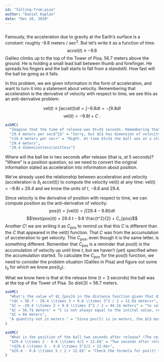 ```yaml
---
id: "falling-from-pisa"
author: "Daniel Kaplan"
date: "Dec 26, 2020"
---
```


```r

```


Famously, the acceleration due to gravity at the Earth's surface is a constant: roughly -9.8 meters / sec$^2$. But let's write it as a function of time: $$\text{accel}(t) \equiv -9.8$$
Galileo climbs up to the top of the Tower of Pisa, 56.7 meters above the ground. He is holding a small lead ball between thumb and forefinger. He spreads his fingers and the ball starts to fall from a standstill. How fast will the ball be going as it falls.

In this problem, we are given information in the form of acceleration, and want to turn it into a statement about velocity. Remembering that acceleration is the derivative of velocity with respect to time, we see this as an anti-derivative problem: 

$$\text{vel}(t) \equiv \int \text{accel}(t) dt = \int -9.8 dt = -\int 9.8 dt$$
$$\text{vel}(t) = -9.8 t + C\ .$$

```r
askMC(
  "Imagine that the time of release was $t=3$ seconds. Remembering that 9.8 is in meters/sec$^2$, what is the value of $C$ in the velocity function?",
  "29.4 meters per sec$^2$" = "Sorry, but $C$ has dimension of velocity.",
  "+29.4 meters per sec+" = "Right. At time $t=3$ the ball was at a standstill, meaning velocity zero. So $-9.8 \\times 3 + C = 0$ ",
  "29.4 meters",
  "29.4 dimensionless/unitless")
```

Where will the ball be in two seconds after release (that is, at 5 seconds)? "Where" is a position question, so we need to convert the original information stated as acceleration into information about position.

We've already used the relationship between acceleration and velocity (acceleration is $\partial_t$ accel(t)) to compute the velocity vel(t) at any time: vel(t) $= -9.8 t + 29.4$ and we know the units of $t$, $-9.8$ and $29.4$.

Since velocity is the derivative of position with respect to time, we can compute position as the anti-derivative of velocity: $$\text{pos}(t) = \int \text{vel}(t) = \int (29.4-9.8 t) dt$$
$$\text{pos}(t) = 29.4 t - 9.8 \frac{t^2}{2} + C_{pos}$$
Another $C$! we are writing it as $C_{pos}$ to remind us that this $C$ is different than the $C$ that appeared in the vel(t) function. That $C$ was from the accumulation of acceleration to get velocity. This $C_{pos}$, even though it is the same letter, is something different. Remember that $C_{pos}$ is a reminder that pos(t) is the accumulation of velocity up until time $t$, but we haven't (yet) specified when the accumulation started. To calculate the $C_{pos}$ for the pos(t) function, we need to consider the problem situation (Galileo in Pisa) and figure out some $t_0$ for which we know $pos(t_0)$.

What we know here is that at the release time ($t=3$ seconds) the ball was at the top of the Tower of Pisa. So dist(3) = 56.7 meters.

```r
askMC(
  "What's the value of $C_{pos}$ in the distance function given that dist(3) = 56.7 meters?",
  "+$C = 56.7 - 29.4 \\times 3 + 9.8 \\times 3^2 / 2 = 12.6$ meters+",
  "$C = -29.4 \\times 3 + 9.8 \\times 3^2 / 2 = 44.1$ meters" = "to solve for C you always need the equation AND a single point",
  "$C = 56.7$ meters" = "C is not always equal to the intital value, rember the release is at t=3",
  "$C = 0$ meters",
  "A quantity not in meters." = "Since pos(t) is in meters, the $C$ must also be in meters. Look at the formula for pos(t)!"
)
```

```r
askMC(
  "What is the position of the ball two seconds after release? (The units for each of these is \"meters\" above the ground.)",
  "$29.4 \\times 2 - 9.8 \\times 4/2 + 12.6$" = "Two seconds after release (which occurs at $t=3$) is what value of $t$?",
  "+$29.4 \\times 5 - 9.8 \\times 5^2/2 + 12.6$+",
  "$29.4 - 9.8 \\times 5 / 2 + 12.6$" = "Check the formula for pos(t) to make sure where the t appears."
)
```
